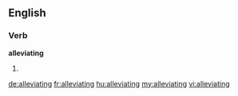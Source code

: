==English==

===Verb===
'''alleviating'''

# {{present participle of|[[alleviate]]}}

[[de:alleviating]]
[[fr:alleviating]]
[[hu:alleviating]]
[[my:alleviating]]
[[vi:alleviating]]